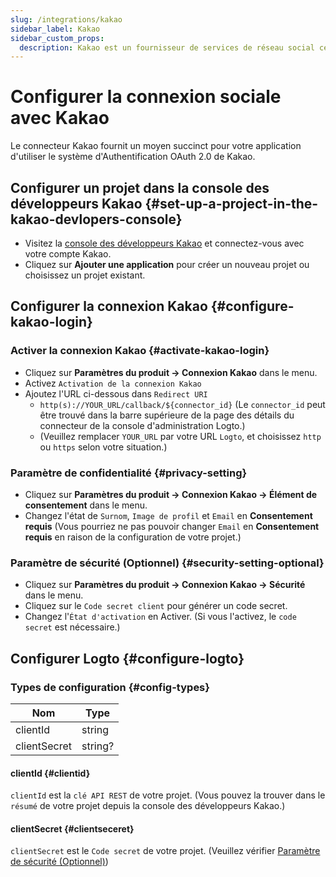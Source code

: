 ```yaml
---
slug: /integrations/kakao
sidebar_label: Kakao
sidebar_custom_props:
  description: Kakao est un fournisseur de services de réseau social célèbre en Corée du Sud.
---
```



# Configurer la connexion sociale avec Kakao

Le connecteur Kakao fournit un moyen succinct pour votre application d'utiliser le système d'Authentification OAuth 2.0 de Kakao.

<GuideTip />

## Configurer un projet dans la console des développeurs Kakao \{#set-up-a-project-in-the-kakao-devlopers-console}

- Visitez la [console des développeurs Kakao](https://developers.kakao.com/console/app) et connectez-vous avec votre compte Kakao.
- Cliquez sur **Ajouter une application** pour créer un nouveau projet ou choisissez un projet existant.

## Configurer la connexion Kakao \{#configure-kakao-login}

### Activer la connexion Kakao \{#activate-kakao-login}

- Cliquez sur **Paramètres du produit -> Connexion Kakao** dans le menu.
- Activez `Activation de la connexion Kakao`
- Ajoutez l'URL ci-dessous dans `Redirect URI`
  - `http(s)://YOUR_URL/callback/${connector_id}` (Le `connector_id` peut être trouvé dans la barre supérieure de la page des détails du connecteur de la console d'administration Logto.)
  - (Veuillez remplacer `YOUR_URL` par votre URL `Logto`, et choisissez `http` ou `https` selon votre situation.)

### Paramètre de confidentialité \{#privacy-setting}

- Cliquez sur **Paramètres du produit -> Connexion Kakao -> Élément de consentement** dans le menu.
- Changez l'état de `Surnom`, `Image de profil` et `Email` en **Consentement requis** (Vous pourriez ne pas pouvoir changer `Email` en **Consentement requis** en raison de la configuration de votre projet.)

### Paramètre de sécurité (Optionnel) \{#security-setting-optional}

- Cliquez sur **Paramètres du produit -> Connexion Kakao -> Sécurité** dans le menu.
- Cliquez sur le `Code secret client` pour générer un code secret.
- Changez l'`État d'activation` en Activer. (Si vous l'activez, le `code secret` est nécessaire.)

## Configurer Logto \{#configure-logto}

### Types de configuration \{#config-types}

| Nom          | Type    |
| ------------ | ------- |
| clientId     | string  |
| clientSecret | string? |

#### clientId \{#clientid}

`clientId` est la `clé API REST` de votre projet.
(Vous pouvez la trouver dans le `résumé` de votre projet depuis la console des développeurs Kakao.)

#### clientSecret \{#clientseceret}

`clientSecret` est le `Code secret` de votre projet.
(Veuillez vérifier [Paramètre de sécurité (Optionnel)](#security-setting-optional))

